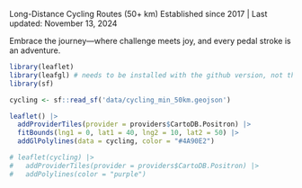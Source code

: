 Long-Distance Cycling Routes (50+ km)
Established since 2017 \| Last updated: November 13, 2024

Embrace the journey—where challenge meets joy, and every pedal stroke is an adventure.

```r

library(leaflet)
library(leafgl) # needs to be installed with the github version, not the one on CRAN otherwise no shapes will appear (remotes::install_github("r-spatial/leafgl"))
library(sf)

cycling <- sf::read_sf('data/cycling_min_50km.geojson')

leaflet() |>
  addProviderTiles(provider = providers$CartoDB.Positron) |>
  fitBounds(lng1 = 0, lat1 = 40, lng2 = 10, lat2 = 50) |>
  addGlPolylines(data = cycling, color = "#4A90E2")

# leaflet(cycling) |>
#   addProviderTiles(provider = providers$CartoDB.Positron) |>
#   addPolylines(color = "purple")


```
